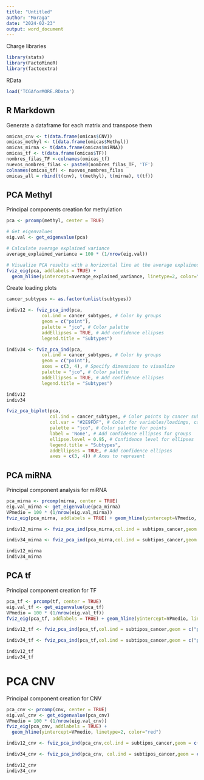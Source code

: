 ---
title: "Untitled"
author: "Moraga"
date: "2024-02-23"
output: word_document
---
Charge libraries
```{r setup, include=FALSE}
library(stats)
library(FactoMineR)
library(factoextra)

```

RData
```{r setup, include=FALSE}
load('TCGAforMORE.RData')
```

## R Markdown


Generate a dataframe for each matrix and transpose them
```{r}
omicas_cnv <- t(data.frame(omicas$CNV))
omicas_methyl <- t(data.frame(omicas$Methyl))
omicas_mirna <- t(data.frame(omicas$miRNA))
omicas_tf <- t(data.frame(omicas$TF))
nombres_filas_TF <-colnames(omicas_tf)
nuevos_nombres_filas <- paste0(nombres_filas_TF, 'TF')
colnames(omicas_tf) <- nuevos_nombres_filas
omicas_all = rbind(t(cnv), t(methyl), t(mirna), t(tf))
```

## PCA Methyl

Principal components creation for methylation
```{r pressure, echo=FALSE}
pca <- prcomp(methyl, center = TRUE)

# Get eigenvalues
eig.val <- get_eigenvalue(pca)

# Calculate average explained variance
average_explained_variance = 100 * (1/nrow(eig.val))

# Visualize PCA results with a horizontal line at the average explained variance
fviz_eig(pca, addlabels = TRUE) +
  geom_hline(yintercept=average_explained_variance, linetype=2, color="red")

```

Create loading plots
```{r}
cancer_subtypes <- as.factor(unlist(subtypes))

indiv12 <- fviz_pca_ind(pca,
             col.ind = cancer_subtypes, # Color by groups
             geom = c("point"),
             palette = "jco", # Color palette
             addEllipses = TRUE, # Add confidence ellipses
             legend.title = "Subtypes")

indiv34 <- fviz_pca_ind(pca,
             col.ind = cancer_subtypes, # Color by groups
             geom = c("point"),
             axes = c(3, 4), # Specify dimensions to visualize
             palette = "jco", # Color palette
             addEllipses = TRUE, # Add confidence ellipses
             legend.title = "Subtypes")

indiv12
indiv34
```

```{r}
fviz_pca_biplot(pca, 
                col.ind = cancer_subtypes, # Color points by cancer subtypes
                col.var = "#2E9FDF", # Color for variables/loadings, can be changed
                palette = "jco", # Color palette for points
                label = 'None', # Add confidence ellipses for groups
                ellipse.level = 0.95, # Confidence level for ellipses
                legend.title = "Subtypes",
                addEllipses = TRUE, # Add confidence ellipses
                axes = c(3, 4)) # Axes to represent
```

## PCA miRNA

Principal component analysis for miRNA
```{r pressure, echo=FALSE}
pca_mirna <- prcomp(mirna, center = TRUE)
eig.val_mirna <- get_eigenvalue(pca_mirna)
VPmedio = 100 * (1/nrow(eig.val_mirna))
fviz_eig(pca_mirna, addlabels = TRUE) + geom_hline(yintercept=VPmedio, linetype=2, color="red")
```

```{R}
indiv12_mirna <- fviz_pca_ind(pca_mirna,col.ind = subtipos_cancer,geom = c("point"),     palette = "jco",addEllipses = TRUE,legend.title = "Subtipos")

indiv34_mirna <- fviz_pca_ind(pca_mirna,col.ind = subtipos_cancer,geom = c("point"),       axes = c(3, 4),palette = "jco",addEllipses = TRUE,legend.title = "Subtipos")

indiv12_mirna
indiv34_mirna
```
## PCA tf

Principal component creation for TF
```{r}
pca_tf <- prcomp(tf, center = TRUE)
eig.val_tf <- get_eigenvalue(pca_tf)
VPmedio = 100 * (1/nrow(eig.val_tf))
fviz_eig(pca_tf, addlabels = TRUE) + geom_hline(yintercept=VPmedio, linetype=2, color="red")
```

```{R}
indiv12_tf <- fviz_pca_ind(pca_tf,col.ind = subtipos_cancer,geom = c("point"), palette = "jco",addEllipses = TRUE,legend.title = "Subtipos")

indiv34_tf <- fviz_pca_ind(pca_tf,col.ind = subtipos_cancer,geom = c("point"), axes = c(3, 4),palette = "jco",addEllipses = TRUE,legend.title = "Subtipos")

indiv12_tf
indiv34_tf
```
# PCA CNV

Principal component creation for CNV
```{r}
pca_cnv <- prcomp(cnv, center = TRUE)
eig.val_cnv <- get_eigenvalue(pca_cnv)
VPmedio = 100 * (1/nrow(eig.val_cnv))
fviz_eig(pca_cnv, addlabels = TRUE) +
  geom_hline(yintercept=VPmedio, linetype=2, color="red")
```

```{R}
indiv12_cnv <- fviz_pca_ind(pca_cnv,col.ind = subtipos_cancer,geom = c("point"),       palette = "jco",addEllipses = TRUE,legend.title = "Subtipos")

indiv34_cnv <- fviz_pca_ind(pca_cnv, col.ind = subtipos_cancer,geom = c("point"),          axes = c(3, 4),palette = "jco",addEllipses = TRUE,legend.title = "Subtipos")

indiv12_cnv
indiv34_cnv
```
